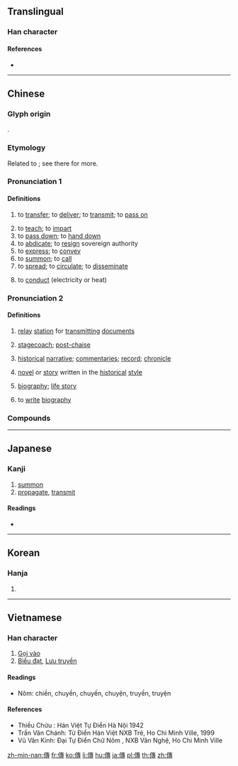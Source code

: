{{also|传|伝}}
==Translingual==
{{Han simplified forms|傳|伝|传}}

===Han character===
{{Han char|rn=9|rad=人|as=11|sn=13|four=25243|canj=OJII|ids=⿰亻專}}

====References====
* {{Han ref|kx=0114.230|dkj=01019|dj=0243.020|hdz=10208.090|uh=50B3|ud=20659|bh=B6C7|bd=46791}}

----

==Chinese==
{{zh-forms|s=传}}

===Glyph origin===
{{Han etym}}
{{Han compound|人|專|c1=s|c2=p|t1=man|ls=psc}}.

===Etymology===
Related to {{och-l|轉|to turn around; to transfer}}; see there for more.

===Pronunciation 1===
{{zh-pron
|m=chuán
|c=cyun4
|h=pfs=chhòn
|md=diòng/tióng
|md_note=tióng - only in the sense “to spread; to disseminate; to tell”
|mn=thn̂g/thoân
|mn_note=thn̂g - vernacular; thoân - literary
|w=3zoe
|mc=1
|oc=1,2
|cat=v
}}

====Definitions====
{{zh-hanzi}}

# to [[transfer]]; to [[deliver]]; to [[transmit]]; to [[pass on]]
#: {{zh-x|傳球|to '''pass''' the ball}}
# to [[teach]]; to [[impart]]
# to [[pass down]]; to [[hand down]]
# to [[abdicate]]; to [[resign]] sovereign authority
# to [[express]]; to [[convey]]
# to [[summon]]; to [[call]]
# to [[spread]]; to [[circulate]]; to [[disseminate]]
#: {{zh-x|宣傳|to promote; to publicise}}
# {{lb|zh|physics}} to [[conduct]] (electricity or heat)

===Pronunciation 2===
{{zh-pron
|m=zhuàn
|c=zyun6
|h=pfs=
|md=diông
|mn=toān
|w=
|mc=2+3
|oc=2+3,1+3
|cat=n,v
}}

====Definitions====
{{zh-hanzi}}

# {{lb|zh|historical}} [[relay]] [[station]] for [[transmitting]] [[documents]]
# {{lb|zh|historical}} [[stagecoach]]; [[post-chaise]]
# {{lb|zh|historical|literature}} [[historical]] [[narrative]]; [[commentaries]]; [[record]]; [[chronicle]]
# {{lb|zh|historical|literature}} [[novel]] or [[story]] written in the [[historical]] [[style]]
# {{lb|zh|literature}} [[biography]]; [[life story]]
#: {{zh-x|自傳{zhuàn}|autobiography}}
# to [[write]] [[biography]]

===Compounds===
{{zh-der|傳統|傳球|一級傳播|一脈相傳|三傳|不傳|不傳之祕|不見經傳|世傳|乘傳|二傳|二手傳播|人際傳播|代代相傳|以心傳心|以訛傳訛|傳世|傳乘|傳人|傳代|傳令|傳令兵|傳位|傳信|傳信牌|傳動|傳動帶|傳動比|傳呼|傳呼機|傳喚|傳單|傳國璽|傳報|傳奇|傳奇故事|傳媒|傳宗接代|傳宣|傳家|傳家之寶|傳家寶|傳寫|傳導|傳布|傳心|傳情|傳戒|傳承|傳抄|傳授|傳揚|傳播|傳播功能|傳播媒體|傳播學|傳播界|傳播者|傳播衛星|傳教|傳教士|傳旨|傳書鴿|傳杯弄盞|傳杯換盞|傳杯送盞|傳板|傳柑|傳染|傳染來源|傳染力|傳染原|傳染病|傳染途徑|傳桶|傳檄|傳檄而定|傳法|傳流|傳熱|傳燈|傳燈錄|傳疑|傳發|傳看|傳真|傳真存轉|傳真機|傳真電報|傳示|傳神|傳神秘要|傳神阿堵|傳票|傳種|傳答|傳箭|傳粉|傳紅|傳紅線|傳統主義|傳統戰爭|傳統文化|傳統社會|傳統邏輯|傳經|傳習|傳習錄|傳聞|傳聞異辭|傳聲器|傳聲筒|傳臚|傳舍|傳衣缽|傳見|傳觀|傳言|傳訊|傳記|傳記文學|傳話|傳語|傳誦|傳說|傳諭|傳諷|傳譯員|傳譽古今|傳賢|傳贊|傳踏|傳車|傳輸|傳述|傳送|傳送帶|傳道|傳達|傳達室|傳遞|傳重|傳鈔|傳銷|傳閱|傳音快字|傳頌|傳驛|傳鼓|光電傳導|內傳|公眾傳播|公羊傳|列傳|列女傳|別傳|劉銘傳|千古傳誦|千古流傳|印人傳|反宣傳|口傳|口傳家書|口傳心授|口授心傳|口語傳播|合傳|同步傳輸|名不虛傳|名傳不朽|名傳天下|名傳遐邇|哄傳|哄傳一時|單傳|圖文傳播|塵埃傳染|外傳|夜漏將傳|大傳統|大眾傳播|太古傳宗|太空傳播|失傳|妙處不傳|嫡傳|嫡傳弟子|孫傳芳|宣傳|宣傳品|宣傳單|宣傳彈|宣傳畫|宣傳車|宣傳週|家傳|家傳學|家傳戶誦|封神傳|小傳|尚書大傳|崑崙奴傳|左傳|平妖傳|廣傳|弄盞傳杯|彖傳|心傳|恭本正傳|接觸傳染|敘傳|教外別傳|文字傳播|易傳|春秋三傳|書傳|書歸正傳|李娃傳|柳毅傳|柳毅傳書|柳氏傳|樹碑立傳|正傳|步飛煙傳|水滸傳|永傳不朽|流傳|流傳於世|清蹕傳道|濟公傳|熱傳導|留傳|異聞傳說|異花傳粉|白猿傳|白蛇傳|百將傳|皮帶傳動|盛傳|相傳|眉目傳情|眉眼傳情|真傳|祖傳|視聽傳播|福傳語言|穀梁傳|穆天子傳|空氣傳染|空谷傳聲|空谷傳響|紀傳體|紅線傳|絕傳|經傳|經傳釋詞|網路傳真|繆種流傳|義妖傳|耕讀傳家|聖經賢傳|臚傳|自傳|自花傳粉|薪傳|薪火相傳|薪盡火傳|虯髯客傳|衣缽相傳|衣缽真傳|言傳|言傳身教|言歸正傳|訛傳|評傳|詩禮傳家|話不虛傳|誤傳|謠傳|謠諑紛傳|謬種流傳|象傳|貳臣傳|資料傳輸|走斝傳觴|輾轉相傳|遺傳|遺傳學|遺傳工程|遺傳病|郵傳|鄉野傳奇|銘傳大學|長恨傳|隔代遺傳|隱性傳染|雁足傳書|電傳|電傳會議|電傳視訊|電話傳真|霍小玉傳|青史傳名|非人不傳|韓詩外傳|頻傳|風傳|飛書傳羽|飛沫傳染|飛煙傳|飛燕外傳|飛眼傳情|飛跎傳|飛鴿傳書|馳傳|驛傳|高僧傳|魔音傳腦|鴻雁傳書|鶯鶯傳|黃耳傳書}}

----

==Japanese==

===Kanji===
{{ja-kanji|grade=|rs=人11|style=ky|shin=伝}}

# [[summon]]
# [[propagate]], [[transmit]]

====Readings====
* {{ja-readings|goon=[[でん]] (den)|kanon=[[てん]] (ten)|kun=[[つたえる]] (tsutaeru)}}

----

==Korean==

===Hanja===
{{ko-hanja|hangeul=전|rv=jeon|mr=chŏn}}

# {{defn|lang=ko|sort=人11}}

----

==Vietnamese==

===Han character===
{{vi-hantu|truyền, truyện|rs=人11}}

# [[Gọi vào]]
# [[Biểu đạt]], [[Lưu truyền]]

====Readings====
* Nôm: chiền, chuyền, chuyến, chuyện, truyền, truyện

====References====
* Thiều Chửu : Hán Việt Tự Điển Hà Nội 1942
* Trần Văn Chánh: Từ Điển Hán Việt NXB Trẻ, Ho Chi Minh Ville, 1999
* Vũ Văn Kính: Đại Tự Điển Chữ Nôm , NXB Văn Nghệ, Ho Chi Minh Ville

[[zh-min-nan:傳]]
[[fr:傳]]
[[ko:傳]]
[[li:傳]]
[[hu:傳]]
[[ja:傳]]
[[pl:傳]]
[[th:傳]]
[[zh:傳]]
